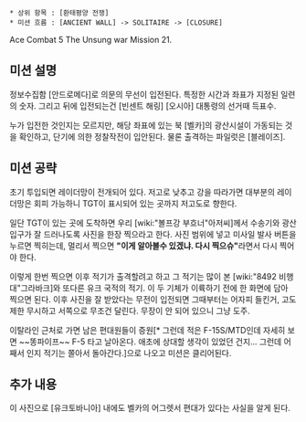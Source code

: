  * 상위 항목 : [환태평양 전쟁]
 * 미션 흐름 : [ANCIENT WALL] -> SOLITAIRE -> [CLOSURE]
Ace Combat 5 The Unsung war Mission 21.

== 미션 설명 ==

정보수집함 [안드로메다]로 의문의 무선이 입전된다. 특정한 시간과 좌표가 지정된 일련의 숫자. 그리고 뒤에 입전되는건 [빈센트 해링] [오시아] 대통령의 선거때 득표수.

누가 입전한 것인지는 모르지만, 해당 좌표에 있는 북 [벨카]의 광산시설이 가동되는 것을 확인하고, 단기에 의한 정찰작전이 입안된다. 물론 출격하는 파일럿은 [블레이즈].

== 미션 공략 ==

초기 투입되면 레이더망이 전개되어 있다. 저고로 낮추고 강을 따라가면 대부분의 레이더망은 회피 가능하니 TGT이 표시되어 있는 곳까지 저고도로 향한다.

일단 TGT이 있는 곳에 도착하면 우리 [wiki:"볼프강 부흐너"아저씨]께서 수송기와 광산 입구가 잘 드러나도록 사진을 한장 찍으라고 한다. 사진 범위에 넣고 미사일 발사 버튼을 누르면 찍히는데, 멀리서 찍으면 '''"이게 알아볼수 있겠냐. 다시 찍으슈"'''라면서 다시 찍어야 한다. 

이렇게 한번 찍으면 이후 적기가 출격할려고 하고 그 적기는 많이 본 [wiki:"8492 비행대"그라바크]와 또다른 유크 국적의 적기. 이 두 기체가 이륙하기 전에 한 화면에 담아 찍으면 된다. 이후 사진을 잘 받았다는 무전이 입전되면 그때부터는 어자피 들킨거, 고도 제한 무시하고 서쪽으로 무조건 달린다. 무장이 안 되어 있으니 그냥 도주.

이탈라인 근처로 가면 남은 편대원들이 증원[* 그런데 적은 F-15S/MTD인데 자세히 보면 ~~똥파이프~~ F-5 타고 날아온다. 애초에 상대할 생각이 있었던 건지... 그런데 어째서 인지 적기는 쫄아서 돌아간다.]으로 나오고 미션은 클리어된다.

== 추가 내용 ==

이 사진으로 [유크토바니아] 내에도 벨카의 어그렛서 편대가 있다는 사실을 알게 된다.
